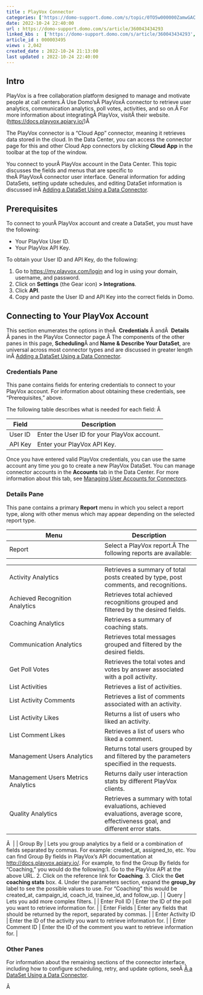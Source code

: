 ```yaml
---
title : PlayVox Connector
categories: ['https://domo-support.domo.com/s/topic/0TO5w000000ZamwGAC']
date: 2022-10-24 22:40:00
url : https://domo-support.domo.com/s/article/360043434293
linked_kbs :  ['https://domo-support.domo.com/s/article/360043434293', 'https://domo-support.domo.com/s/article/360042926274', 'https://domo-support.domo.com/s/knowledge-base', 'https://domo-support.domo.com/s/article/360042925494', 'https://domo-support.domo.com/s/article/360043429953', 'https://domo-support.domo.com/s/article/360042926054', 'https://domo-support.domo.com/s/article/360043429933', 'https://domo-support.domo.com/s/article/360043429693', 'https://domo-support.domo.com/s/topic/0TO5w000000ZamwGAC', 'https://domo-support.domo.com/s/article/360043429913']
article_id : 000003495
views : 2,042
created_date : 2022-10-24 21:13:00
last updated : 2022-10-24 22:40:00
---
```




Intro
-----


PlayVox is a free collaboration platform designed to manage and motivate people at call centers.Â Use Domo'sÂ PlayVoxÂ connector to retrieve user analytics, communication analytics, poll votes, activities, and so on.Â For more information about integratingÂ PlayVox, visitÂ their website. ([https://docs.playvox.apiary.io/](https://docs.playvox.apiary.io/ "https://docs.playvox.apiary.io/"))Â 


The PlayVox connector is a "Cloud App" connector, meaning it retrieves data stored in the cloud. In the Data Center, you can access the connector page for this and other Cloud App connectors by clicking **Cloud App** in the toolbar at the top of the window.  


You connect to yourÂ PlayVox account in the Data Center. This topic discusses the fields and menus that are specific to theÂ PlayVoxÂ connector user interface. General information for adding DataSets, setting update schedules, and editing DataSet information is discussed inÂ [Adding a DataSet Using a Data Connector](..\adding_a_dataset_using_a_connector\index.html "Adding a DataSet Using a Data Connector").


Prerequisites
-------------


To connect to yourÂ PlayVox account and create a DataSet, you must have the following:



* Your PlayVox User ID.
* Your PlayVox API Key.


To obtain your User ID and API Key, do the following: 


1. Go to [https://my.playvox.com/login](https://my.playvox.com/login "https://my.playvox.com/login") and log in using your domain, username, and password.
2. Click on **Settings** (the Gear icon) **> Integrations**.
3. Click **API**.
4. Copy and paste the User ID and API Key into the correct fields in Domo.


Connecting to Your PlayVox Account
----------------------------------


This section enumerates the options in theÂ  **Credentials** Â andÂ  **Details** Â panes in the PlayVox Connector page.Â The components of the other panes in this page, **Scheduling**Â and **Name & Describe Your DataSet**, are universal across most connector types and are discussed in greater length inÂ [Adding a DataSet Using a Data Connector](..\adding_a_dataset_using_a_connector\index.html "Adding a DataSet Using a Data Connector").


### Credentials Pane


This pane contains fields for entering credentials to connect to your PlayVox account. For information about obtaining these credentials, see "Prerequisites," above. 


The following table describes what is needed for each field: Â 




| **Field** | **Description** |
| --- | --- |
| User ID | Enter the User ID for your PlayVox account. |
| API Key | Enter your PlayVox API Key. |


Once you have entered valid PlayVox credentials, you can use the same account any time you go to create a new PlayVox DataSet. You can manage connector accounts in the **Accounts** tab in the Data Center. For more information about this tab, see [Managing User Accounts for Connectors](..\managing_user_accounts_for_connectors\index.html "Managing User Accounts for Connectors").


### Details Pane


This pane contains a primary **Report** menu in which you select a report type, along with other menus which may appear depending on the selected report type. 




| **Menu** | **Description** |
| --- | --- |
| Report | Select a PlayVox report.Â The following reports are available:

|  |  |
| --- | --- |
| Activity Analytics | Retrieves a summary of total posts created by type, post comments, and recognitions.  |
| Achieved Recognition Analytics | Retrieves total achieved recognitions grouped and filtered by the desired fields. |
| Coaching Analytics | Retrieves a summary of coaching stats. |
| Communication Analytics | Retrieves total messages grouped and filtered by the desired fields. |
| Get Poll Votes | Retrieves the total votes and votes by answer associated with a poll activity. |
| List Activities | Retrieves a list of activities. |
| List Activity Comments | Retrieves a list of comments associated with an activity. |
| List Activity Likes | Returns a list of users who liked an activity. |
| List Comment Likes | Retrieves a list of users who liked a comment. |
| Management Users Analytics | Returns total users grouped by and filtered by the parameters specified in the requests. |
| Management Users Metrics Analytics | Returns daily user interaction stats by different PlayVox clients. |
| Quality Analytics | Retrieves a summary with total evaluations, achieved evaluations, average score, effectiveness goal, and different error stats. |

Â  |
| Group By  | Lets you group analytics by a field or a combination of fields separated by commas. For example: created\_at, assigned\_to, etc.
You can find Group By fields in PlayVox's API documentation at [http://docs.playvox.apiary.io/](http://docs.playvox.apiary.io/ "http://docs.playvox.apiary.io/"). For example, to find the Group By fields for "Coaching," you would do the following:1. Go to the PlayVox API at the above URL.
2. Click on the reference link for **Coaching**.
3. Click the **Get coaching stats** box.
4. Under the parameters section, expand the **group\_by** label to see the possible values to use. For "Coaching" this would be created\_at, campaign\_id, coach\_id, trainee\_id, and follow\_up.
 |
| Query | Lets you add more complex filters. |
| Enter Poll ID | Enter the ID of the poll you want to retrieve information for. |
| Enter Fields | Enter any fields that should be returned by the report, separated by commas. |
| Enter Activity ID | Enter the ID of the activity you want to retrieve information for. |
| Enter Comment ID | Enter the ID of the comment you want to retrieve information for. |


### Other Panes


For information about the remaining sections of the connector interface, including how to configure scheduling, retry, and update options, seeÂ [Â a DataSet Using a Data Connector](..\adding_a_dataset_using_a_connector\index.html "Adding a DataSet Using a Data Connector").


Â